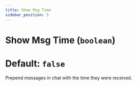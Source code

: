 ```yaml
---
title: Show Msg Time
sidebar_position: 5
---
```

# Show Msg Time (`boolean`)
# Default: `false`
Prepend messages in chat with the time they were received.
